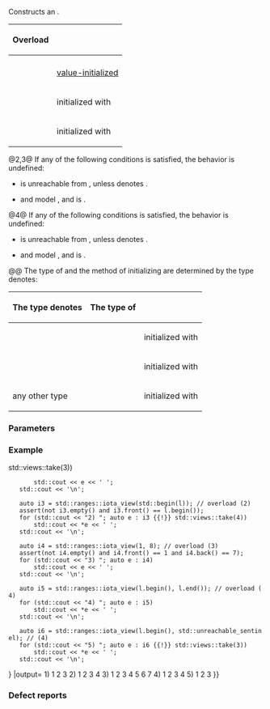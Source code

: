 {{cpp/ranges/iota_view/title|iota_view}}
{{cpp/ranges/iota_view/navbar}}

{{dcl begin}}
{{dcl|num=1|since=c++20|1=
iota_view() requires std::default_initializable&lt;W&gt; = default;
}}
{{dcl|num=2|since=c++20|
constexpr explicit iota_view( W value );
}}
{{dcla|num=3|since=c++20|
constexpr explicit iota_view( std::type_identity_t&lt;W&gt; value,
                              std::type_identity_t&lt;Bound&gt; bound );
}}
{{dcla|num=4|since=c++20|
constexpr explicit iota_view( /*iterator*/ first, /* see below */ last );
}}
{{dcl end}}

Constructs an {{rlpt|/|iota_view}}.

{|class="wikitable" style="text-align: center;"
!rowspan=2|{{nbsp}}Overload{{nbsp}}
!colspan=2|{{rlps|/#Data members}}
|-
!{{ttni|value_}}
!{{ttni|bound_}}
|-
|{{v|1}}
|[[cpp/language/value initialization|value-initialized]]
|rowspan=2|[[cpp/language/value initialization|value-initialized]]
|-
|{{v|2}}
|rowspan=2|initialized with {{c|value}}
|-
|{{v|3}}
|{{nbsp}}initialized with {{c|bound}}{{nbsp}}
|-
|{{v|4}}
|{{nbsp}}initialized with {{box|{{c/core|first.}}{{rlpsi|iterator#value_}}}}{{nbsp}}
|see below
|}

@2,3@ If any of the following conditions is satisfied, the behavior is undefined:
* {{c|Bound()}} is unreachable from {{c|value}}, unless {{tt|Bound}} denotes {{lc|std::unreachable_sentinel_t}}.
* {{tt|W}} and {{tt|Bound}} model {{lconcept|totally_ordered_with}}, and {{c|1=bool(value &lt;= bound)}} is {{c|false}}.

@4@ If any of the following conditions is satisfied, the behavior is undefined:
* {{c|Bound()}} is unreachable from {{c|value}}, unless {{tt|Bound}} denotes {{lc|std::unreachable_sentinel_t}}.
* {{tt|W}} and {{tt|Bound}} model {{lconcept|totally_ordered_with}}, and {{box|{{c/core|bool(first.}}{{rlpsi|iterator#value_}}{{nbspt}}{{c/core|1=&lt;= bound)}}}} is {{c|false}}.
@@ The type of {{c|last}} and the method of initializing {{rlpsi|/#bound_}} are determined by the type {{tt|Bound}} denotes:
{|class="wikitable" style="text-align: center;"
!The type {{ttn|Bound}} denotes
!{{nbsp}}The type of {{normal|{{c|last}}}}{{nbsp}}
!{{normal|{{rlpsi|/#bound_}}}}
|-
|{{tt|W}}
|{{rlpi|iterator}}
|{{nbsp}}initialized with {{box|{{c/core|last.}}{{rlpsi|iterator#value_}}}}{{nbsp}}
|-
|{{nbsp}}{{lc|std::unreachable_sentinel_t}}{{nbsp}}
|{{tt|Bound}}
|initialized with {{c|last}}
|-
|any other type
|{{rlpi|sentinel}}
|initialized with {{box|{{c/core|last.}}{{rlpsi|sentinel#bound_}}}}
|}

===Parameters===
{{par begin}}
{{par|value|the starting value}}
{{par|bound|the bound}}
{{par|first|the iterator denoting the starting value}}
{{par|last|the iterator or sentinel denoting the bound}}
{{par end}}

===Example===
{{example
|code=
#include &lt;cassert&gt;
#include &lt;iostream&gt;
#include &lt;iterator&gt;
#include &lt;ranges&gt;

int main()
{
    const auto l = {1, 2, 3, 4};
    
    auto i1 = std::ranges::iota_view&lt;int, int&gt;(); // overload (1)
    assert(i1.empty() and i1.size() == 0);
    
    auto i2 = std::ranges::iota_view(1); // overload (2)
    assert(not i2.empty() and i2.front() == 1);
    for (std::cout &lt;&lt; "1) "; auto e : i2 {{!}} std::views::take(3))
        std::cout &lt;&lt; e &lt;&lt; ' ';
    std::cout &lt;&lt; '\n';
    
    auto i3 = std::ranges::iota_view(std::begin(l)); // overload (2)
    assert(not i3.empty() and i3.front() == l.begin());
    for (std::cout &lt;&lt; "2) "; auto e : i3 {{!}} std::views::take(4))
        std::cout &lt;&lt; *e &lt;&lt; ' ';
    std::cout &lt;&lt; '\n';
    
    auto i4 = std::ranges::iota_view(1, 8); // overload (3)
    assert(not i4.empty() and i4.front() == 1 and i4.back() == 7);
    for (std::cout &lt;&lt; "3) "; auto e : i4)
        std::cout &lt;&lt; e &lt;&lt; ' ';
    std::cout &lt;&lt; '\n';
    
    auto i5 = std::ranges::iota_view(l.begin(), l.end()); // overload (4)
    for (std::cout &lt;&lt; "4) "; auto e : i5)
        std::cout &lt;&lt; *e &lt;&lt; ' ';
    std::cout &lt;&lt; '\n';
    
    auto i6 = std::ranges::iota_view(l.begin(), std::unreachable_sentinel); // (4)
    for (std::cout &lt;&lt; "5) "; auto e : i6 {{!}} std::views::take(3))
        std::cout &lt;&lt; *e &lt;&lt; ' ';
    std::cout &lt;&lt; '\n';
}
|output=
1) 1 2 3
2) 1 2 3 4
3) 1 2 3 4 5 6 7
4) 1 2 3 4
5) 1 2 3
}}

===Defect reports===
{{dr list begin}}
{{dr list item|wg=lwg|dr=3523|std=C++20|before=overload {{v|4}} might use wrong sentinel type|after=corrected}}
{{dr list item|paper=P2711R1|std=C++20|before=overloads {{v|3,4}} were not explicit|after=made explicit}}
{{dr list end}}

{{langlinks|de|es|ja|ru|zh}}